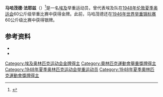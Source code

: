 {{Infobox sportsperson
| name             = 
| image            = Jafar Salmasi 1.jpg
| image_size       = 
| alt              = 
| caption          = 马哈茂德·法耶兹
| headercolor      = 
| native_name      = 
| native_name_lang = 
| birth_name       = 
| fullname         = 
| nickname         = 
| nationality      = 
| ethnicity        = 
| citizenship      = 
| birth_date       = <!-- {{birth date and age|yyyy|mm|dd}} -->
| birth_place      = 
| death_date       = <!-- {{death date and age|death year|death month|death day|birth year|birth month|birth day}} -->
| death_place      = 
| resting_place    = 
| monuments        = 
| residence        = 
| education        = 
| alma_mater       = 
| occupation       = 
| years_active     = 
| employer         = 
| agent            = 
| height           = <!-- {{convert|}} (yyyy) -->
| weight           = <!-- {{convert|}} (yyyy) -->
| spouse           = 
| life_partner     = 
| other_interests  = 
| website          = <!-- {{URL|www.example.com}} -->
| country          = 
| sport            = 
| disability       = 
| disability_class = 
| rank             = 
| event            = 
| collegeteam      = 
| universityteam   = 
| league           = 
| league_type      = 
| club             = 
| team             = 
| turnedpro        = 
| partner          = 
| former_partner   = 
| coach            = 
| retired          = 
| coaching         = 
| worlds           = 
| regionals        = 
| nationals        = 
| olympics         = 
| paralympics      = 
| highestranking   = 
| pb               = 
| medaltemplates   = 
{{MedalCountry|{{EGY}}}}
{{MedalSport | 男子[[举重|举重]]}}
{{MedalGold| [[1948年夏季奥运会|1948年伦敦]] | [[1948年夏季奥林匹克运动会举重比赛|60公斤级]]}}
| show-medals      = 
| updated          = 
}}

'''马哈茂德·法耶兹'''（{{Bd|1926年||2002年|12月17日}}）<ref>{{Cite web |url=http://www.sports-reference.com/olympics/athletes/fa/mahmoud-fayad-1.html |title=Mahmoud Fayad's profile at Sports Reference.com |access-date=2014-10-31 |archive-url=https://web.archive.org/web/20180627005340/https://www.sports-reference.com/olympics/athletes/fa/mahmoud-fayad-1.html |archive-date=2018-06-27 |dead-url=yes }}</ref>是一名[[埃及|埃及]]举重运动员，曾代表埃及队在[[1948年夏季奥运会|1948年伦敦夏季奥运会]]60公斤级举重比赛中获得金牌。此前，马哈茂德还在[[1946年世界举重锦标赛|1946年世界举重锦标赛]]60公斤级比赛中获得银牌。

== 参考资料 ==
{{reflist}}
* {{cite web |title=Olympic Medal Winners Archives |publisher=[[International_Olympic_Committee|International Olympic Committee]] |url=http://www.olympic.org/uk/athletes/results/search_r_uk.asp |accessdate=2008-08-12 |archive-date=2011-08-21 |archive-url=https://www.webcitation.org/616BkwHcG?url=http://www.olympic.org/athletes |dead-url=no }}
* {{cite web | title= Stats Egypt|publisher=[[Australian_Broadcasting_Corporation|ABC]]|url=http://www.abc.net.au/olympics/2008/results/historical/countries/62.htm|accessdate=2008-08-13}}

{{Footer Olympic Champions Weightlifting Featherweight}}
{{DEFAULTSORT:Fayad, Mahmoud}}
[[Category:埃及奥林匹克运动会金牌得主|Category:埃及奥林匹克运动会金牌得主]]
[[Category:奧林匹克運動會舉重獎牌得主|Category:奧林匹克運動會舉重獎牌得主]]
[[Category:1948年夏季奥林匹克运动会举重运动员|Category:1948年夏季奥林匹克运动会举重运动员]]
[[Category:1948年夏季奧林匹克運動會獎牌得主|Category:1948年夏季奧林匹克運動會獎牌得主]]